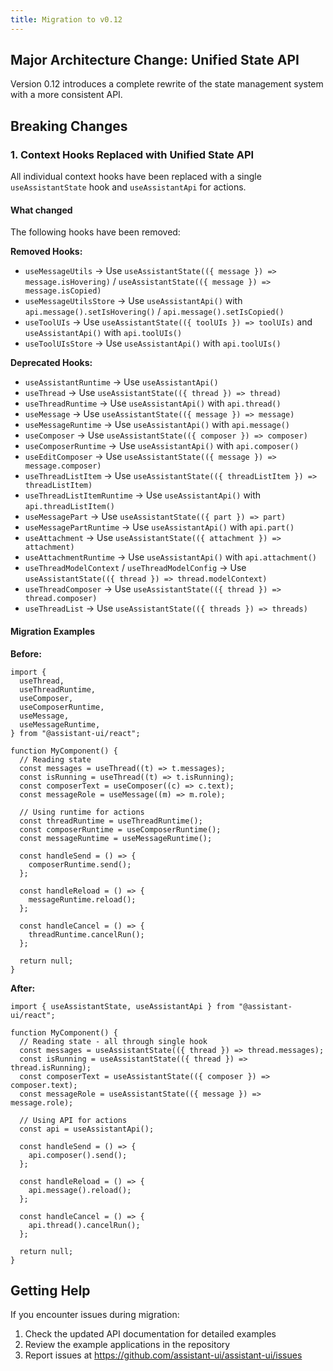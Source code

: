 ```yaml
---
title: Migration to v0.12
---
```


## Major Architecture Change: Unified State API

Version 0.12 introduces a complete rewrite of the state management system with a more consistent API.

## Breaking Changes

### 1. Context Hooks Replaced with Unified State API

All individual context hooks have been replaced with a single `useAssistantState` hook and `useAssistantApi` for actions.

#### What changed

The following hooks have been removed:

**Removed Hooks:**

- `useMessageUtils` → Use `useAssistantState(({ message }) => message.isHovering)` / `useAssistantState(({ message }) => message.isCopied)`
- `useMessageUtilsStore` → Use `useAssistantApi()` with `api.message().setIsHovering()` / `api.message().setIsCopied()`
- `useToolUIs` → Use `useAssistantState(({ toolUIs }) => toolUIs)` and `useAssistantApi()` with `api.toolUIs()`
- `useToolUIsStore` → Use `useAssistantApi()` with `api.toolUIs()`

**Deprecated Hooks:**

- `useAssistantRuntime` → Use `useAssistantApi()`
- `useThread` → Use `useAssistantState(({ thread }) => thread)`
- `useThreadRuntime` → Use `useAssistantApi()` with `api.thread()`
- `useMessage` → Use `useAssistantState(({ message }) => message)`
- `useMessageRuntime` → Use `useAssistantApi()` with `api.message()`
- `useComposer` → Use `useAssistantState(({ composer }) => composer)`
- `useComposerRuntime` → Use `useAssistantApi()` with `api.composer()`
- `useEditComposer` → Use `useAssistantState(({ message }) => message.composer)`
- `useThreadListItem` → Use `useAssistantState(({ threadListItem }) => threadListItem)`
- `useThreadListItemRuntime` → Use `useAssistantApi()` with `api.threadListItem()`
- `useMessagePart` → Use `useAssistantState(({ part }) => part)`
- `useMessagePartRuntime` → Use `useAssistantApi()` with `api.part()`
- `useAttachment` → Use `useAssistantState(({ attachment }) => attachment)`
- `useAttachmentRuntime` → Use `useAssistantApi()` with `api.attachment()`
- `useThreadModelContext` / `useThreadModelConfig` → Use `useAssistantState(({ thread }) => thread.modelContext)`
- `useThreadComposer` → Use `useAssistantState(({ thread }) => thread.composer)`
- `useThreadList` → Use `useAssistantState(({ threads }) => threads)`

#### Migration Examples

**Before:**

```tsx
import {
  useThread,
  useThreadRuntime,
  useComposer,
  useComposerRuntime,
  useMessage,
  useMessageRuntime,
} from "@assistant-ui/react";

function MyComponent() {
  // Reading state
  const messages = useThread((t) => t.messages);
  const isRunning = useThread((t) => t.isRunning);
  const composerText = useComposer((c) => c.text);
  const messageRole = useMessage((m) => m.role);

  // Using runtime for actions
  const threadRuntime = useThreadRuntime();
  const composerRuntime = useComposerRuntime();
  const messageRuntime = useMessageRuntime();

  const handleSend = () => {
    composerRuntime.send();
  };

  const handleReload = () => {
    messageRuntime.reload();
  };

  const handleCancel = () => {
    threadRuntime.cancelRun();
  };

  return null;
}
```

**After:**

```tsx
import { useAssistantState, useAssistantApi } from "@assistant-ui/react";

function MyComponent() {
  // Reading state - all through single hook
  const messages = useAssistantState(({ thread }) => thread.messages);
  const isRunning = useAssistantState(({ thread }) => thread.isRunning);
  const composerText = useAssistantState(({ composer }) => composer.text);
  const messageRole = useAssistantState(({ message }) => message.role);

  // Using API for actions
  const api = useAssistantApi();

  const handleSend = () => {
    api.composer().send();
  };

  const handleReload = () => {
    api.message().reload();
  };

  const handleCancel = () => {
    api.thread().cancelRun();
  };

  return null;
}
```

## Getting Help

If you encounter issues during migration:

1. Check the updated API documentation for detailed examples
2. Review the example applications in the repository
3. Report issues at https://github.com/assistant-ui/assistant-ui/issues
